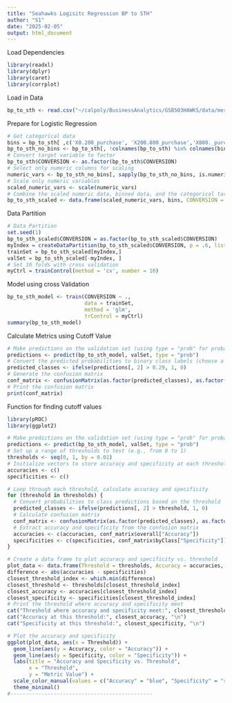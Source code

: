 ```yaml
---
title: "Seahawks Logisitc Regression BP to STH"
author: "S1"
date: "2025-02-05"
output: html_document
---
```


Load Dependencies

```r
library(readxl)
library(dplyr)
library(caret)
library(corrplot)
```

Load in Data

```r
bp_to_sth <- read.csv("~/calpoly/BusinessAnalytics/GSB503HAWKS/data/mergeData/bp_to_sth_modelData_Purchases.csv")
```

Prepare for Logistic Regression

```r
# Get categorical data
bins = bp_to_sth[ ,c('X0.200_purchase', 'X200.800_purchase','X800._purchase','no_purchase')]
bp_to_sth_no_bins <- bp_to_sth[, !colnames(bp_to_sth) %in% colnames(bins)]
# Convert target variable to factor
bp_to_sth$CONVERSION <- as.factor(bp_to_sth$CONVERSION)
# Select only numeric columns for scaling
numeric_vars <- bp_to_sth_no_bins[, sapply(bp_to_sth_no_bins, is.numeric)]
# Scale only numeric variables
scaled_numeric_vars <- scale(numeric_vars)
# Combine the scaled numeric data, binned data, and the categorical target variable
bp_to_sth_scaled <- data.frame(scaled_numeric_vars, bins, CONVERSION = bp_to_sth$CONVERSION)
```

Data Partition

```r
# Data Partition
set.seed(1)
bp_to_sth_scaled$CONVERSION = as.factor(bp_to_sth_scaled$CONVERSION)
myIndex = createDataPartition(bp_to_sth_scaled$CONVERSION, p = .6, list = FALSE)
trainSet = bp_to_sth_scaled[myIndex,]
valSet = bp_to_sth_scaled[-myIndex, ]
# Set 10 folds with cross validation 
myCtrl = trainControl(method = 'cv', number = 10)
```

Model using cross Validation

```r
bp_to_sth_model <- train(CONVERSION ~ ., 
                         data = trainSet, 
                         method = 'glm', 
                         trControl = myCtrl)
summary(bp_to_sth_model)
```

Calculate Metrics using Cutoff Value

```r
# Make predictions on the validation set (using type = "prob" for probability outputs)
predictions <- predict(bp_to_sth_model, valSet, type = "prob")
# Convert the predicted probabilities to binary class labels (choose a threshold, e.g., 0.5)
predicted_classes <- ifelse(predictions[, 2] > 0.29, 1, 0)
# Generate the confusion matrix
conf_matrix <- confusionMatrix(as.factor(predicted_classes), as.factor(valSet$CONVERSION))
# Print the confusion matrix
print(conf_matrix)
```

Function for finding cutoff values

```r
library(pROC)
library(ggplot2)

# Make predictions on the validation set (using type = "prob" for probability outputs)
predictions <- predict(bp_to_sth_model, valSet, type = "prob")
# Set up a range of thresholds to test (e.g., from 0 to 1)
thresholds <- seq(0, 1, by = 0.01)
# Initialize vectors to store accuracy and specificity at each threshold
accuracies <- c()
specificities <- c()

# Loop through each threshold, calculate accuracy and specificity
for (threshold in thresholds) {
  # Convert probabilities to class predictions based on the threshold
  predicted_classes <- ifelse(predictions[, 2] > threshold, 1, 0)
  # Calculate confusion matrix
  conf_matrix <- confusionMatrix(as.factor(predicted_classes), as.factor(valSet$CONVERSION))
  # Extract accuracy and specificity from the confusion matrix
  accuracies <- c(accuracies, conf_matrix$overall["Accuracy"])
  specificities <- c(specificities, conf_matrix$byClass["Specificity"])
}

# Create a data frame to plot accuracy and specificity vs. threshold
plot_data <- data.frame(Threshold = thresholds, Accuracy = accuracies, Specificity = specificities)
difference <- abs(accuracies - specificities)
closest_threshold_index <- which.min(difference)
closest_threshold <- thresholds[closest_threshold_index]
closest_accuracy <- accuracies[closest_threshold_index]
closest_specificity <- specificities[closest_threshold_index]
# Print the threshold where accuracy and specificity meet
cat("Threshold where accuracy and specificity meet:", closest_threshold, "\n")
cat("Accuracy at this threshold:", closest_accuracy, "\n")
cat("Specificity at this threshold:", closest_specificity, "\n")

# Plot the accuracy and specificity
ggplot(plot_data, aes(x = Threshold)) +
  geom_line(aes(y = Accuracy, color = "Accuracy")) +
  geom_line(aes(y = Specificity, color = "Specificity")) +
  labs(title = "Accuracy and Specificity vs. Threshold",
       x = "Threshold", 
       y = "Metric Value") +
  scale_color_manual(values = c("Accuracy" = "blue", "Specificity" = "red")) +
  theme_minimal()
#----------------------------------------------
```
